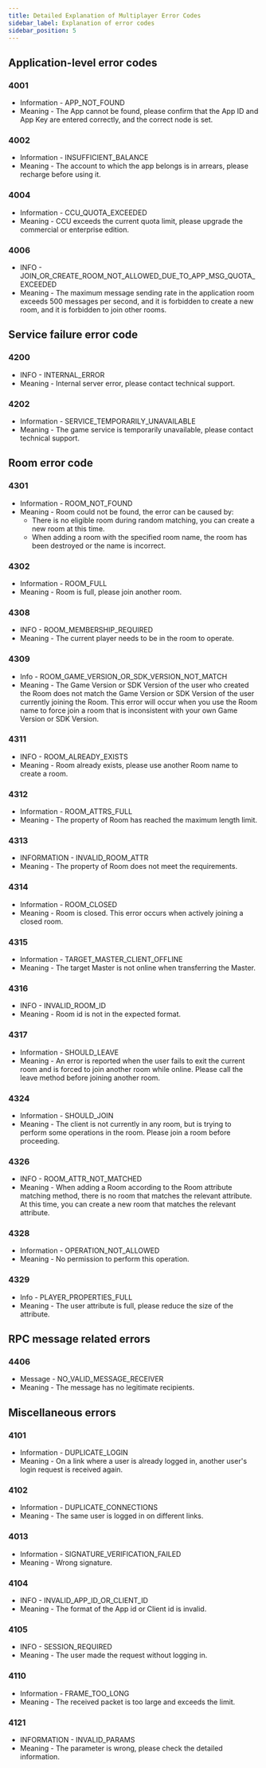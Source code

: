 ```yaml
---
title: Detailed Explanation of Multiplayer Error Codes
sidebar_label: Explanation of error codes
sidebar_position: 5
---
```


## Application-level error codes

###  4001

- Information - APP_NOT_FOUND
- Meaning - The App cannot be found, please confirm that the App ID and App Key are entered correctly, and the correct node is set.

###  4002

- Information - INSUFFICIENT_BALANCE
- Meaning - The account to which the app belongs is in arrears, please recharge before using it.

<!--
not online yet
###  4003
* Information - GAME_SERVICE_DISABLED_ON_APP
* Meaning - App is disabled for gaming. -->

###  4004

- Information - CCU_QUOTA_EXCEEDED
- Meaning - CCU exceeds the current quota limit, please upgrade the commercial or enterprise edition.

<!--
Hook related error, Hook is not online yet
###  4005
* INFO - LOAD_GAME_HOOK_FAILED
* Meaning - Failed to load GameHook. -->

###  4006

- INFO - JOIN_OR_CREATE_ROOM_NOT_ALLOWED_DUE_TO_APP_MSG_QUOTA_EXCEEDED
- Meaning - The maximum message sending rate in the application room exceeds 500 messages per second, and it is forbidden to create a new room, and it is forbidden to join other rooms.

## Service failure error code

###  4200

- INFO - INTERNAL_ERROR
- Meaning - Internal server error, please contact technical support.

### 4202

- Information - SERVICE_TEMPORARILY_UNAVAILABLE
- Meaning - The game service is temporarily unavailable, please contact technical support.

## Room error code

###  4301

- Information - ROOM_NOT_FOUND
- Meaning - Room could not be found, the error can be caused by:
   - There is no eligible room during random matching, you can create a new room at this time.
   - When adding a room with the specified room name, the room has been destroyed or the name is incorrect.

###  4302

- Information - ROOM_FULL
- Meaning - Room is full, please join another room.

<!--
Errors that need to be handled by the SDK, developers don't need to care
### 4306
* INFO - ROOM_ID_REQUIRED
* Meaning - need to pass room id -->

### 4308

- INFO - ROOM_MEMBERSHIP_REQUIRED
- Meaning - The current player needs to be in the room to operate.

### 4309

- Info - ROOM_GAME_VERSION_OR_SDK_VERSION_NOT_MATCH
- Meaning - The Game Version or SDK Version of the user who created the Room does not match the Game Version or SDK Version of the user currently joining the Room. This error will occur when you use the Room name to force join a room that is inconsistent with your own Game Version or SDK Version.

<!--
Developers are unlikely to encounter, kill first
### 4310
* INFO - ROOM_NOT_ON_THIS_SERVER
* Meaning - room is not on the current server -->

### 4311

- INFO - ROOM_ALREADY_EXISTS
- Meaning - Room already exists, please use another Room name to create a room.

### 4312

- Information - ROOM_ATTRS_FULL
- Meaning - The property of Room has reached the maximum length limit.

### 4313

- INFORMATION - INVALID_ROOM_ATTR
- Meaning - The property of Room does not meet the requirements.

### 4314

- Information - ROOM_CLOSED
- Meaning - Room is closed. This error occurs when actively joining a closed room.

### 4315

- Information - TARGET_MASTER_CLIENT_OFFLINE
- Meaning - The target Master is not online when transferring the Master.

### 4316

- INFO - INVALID_ROOM_ID
- Meaning - Room id is not in the expected format.

### 4317

- Information - SHOULD_LEAVE
- Meaning - An error is reported when the user fails to exit the current room and is forced to join another room while online. Please call the leave method before joining another room.

<!--
There is currently a limit of 100 keys, the possibility of triggering this error is not high, hide it first
### 4318
* Information - LOBBY_ATTR_KEYS_FULL
* Meaning - The attribute Keys of the lobby is full, and this error may be triggered when creating a Room. -->

<!--
Should be handled by the SDK
### 4319
* INFO - INVALID_LOBBY_ATTR_KEYS
* Meaning - The room property of the synchronous Lobby is malformed -->

<!--
Should be handled by the SDK
###  4320
* INFO - INVALID_PLAYER_TTL
* Meaning - malformed playerTtl -->

<!--
Should be handled by the SDK
### 4321
* INFO - INVALID_EMPTY_ROOM_TTL
* Meaning - emptyRoomTtl malformed -->

<!--
Should be handled by the SDK
### 4323
* Information - LEFT_ROOM
* Meaning - the link will be disconnected after leaving the room, and the server will actively send session/closed with this code -->

### 4324

- Information - SHOULD_JOIN
- Meaning - The client is not currently in any room, but is trying to perform some operations in the room. Please join a room before proceeding.

<!--
Hook related error, Hook is not online yet
### 4325
* INFO - ROOM_NOT_INITIALIZED
* Meaning - room has not been initialized -->

### 4326

- INFO - ROOM_ATTR_NOT_MATCHED
- Meaning - When adding a Room according to the Room attribute matching method, there is no room that matches the relevant attribute. At this time, you can create a new room that matches the relevant attribute.

<!--
This is rare, hide it first
### 4327
* Information - ROOM_NAME_AUTHORIZATION_EXPIRED
* Meaning - The interval between executing the room creation logic in Lobby and Game Server respectively is too long -->

### 4328

- Information - OPERATION_NOT_ALLOWED
- Meaning - No permission to perform this operation.

### 4329

- Info - PLAYER_PROPERTIES_FULL
- Meaning - The user attribute is full, please reduce the size of the attribute.

<!--
Should be handled by the SDK
###  4330
* INFO - INVALID_PLAYER_ATTR
* Meaning - invalid user attribute -->

## RPC message related errors

<!--
Hook related error, Hook is not online yet
###  4402
* Message - MESSAGE_REJECTED_BY_APP
* Meaning - Message rejected by Game Hook. -->

### 4406

- Message - NO_VALID_MESSAGE_RECEIVER
- Meaning - The message has no legitimate recipients.

<!--
The SDK has not yet implemented this feature
### 4407
* INFO - CACHED_EVENTS_FULL
* Meaning - cached messages are full -->

## Miscellaneous errors

### 4101

- Information - DUPLICATE_LOGIN
- Meaning - On a link where a user is already logged in, another user's login request is received again.

###  4102

- Information - DUPLICATE_CONNECTIONS
- Meaning - The same user is logged in on different links.

### 4013

- Information - SIGNATURE_VERIFICATION_FAILED
- Meaning - Wrong signature.

### 4104

- INFO - INVALID_APP_ID_OR_CLIENT_ID
- Meaning - The format of the App id or Client id is invalid.

### 4105

- INFO - SESSION_REQUIRED
- Meaning - The user made the request without logging in.

<!--
Should be handled by the SDK
### 4107
* INFO - READ_TIMEOUT
* Meaning - the client has not sent data to the server for a long time -->

<!--
Should be handled by the SDK
### 4108
* INFO - LOGIN_TIMEOUT
* Meaning - login not performed within the timeout period after link establishment -->

<!--
Should be handled by the SDK
### 4109
* INFO - JOIN_ROOM_TIMEOUT
* Meaning - the user has not joined any room within the timeout period after logging in to the Game Server -->

### 4110

- Information - FRAME_TOO_LONG
- Meaning - The received packet is too large and exceeds the limit.

<!--
Should be handled by the SDK
### 4115
* INFO - UNPARSEABLE_RAW_MSG
* Meaning - the data sent by the client cannot be parsed by the server -->

<!--
It is difficult for users to encounter, so we will not tell users for the time being
### 4117
* Information - TOO_MANY_REQUESTS
* Meaning - Client sending messages too fast -->

### 4121

- INFORMATION - INVALID_PARAMS
- Meaning - The parameter is wrong, please check the detailed information.

<!--
Should be handled by the SDK
### 4122
* INFO - INVALID_GAME_VERSION
* Meaning - Game Version is not passed or the format of Game Version does not meet the requirements -->

<!--
Hook related error, Hook is not online yet
### 4124
* INFO - CALLING_GAME_HOOK_FAILED
* Meaning - Failed to call Game Hook. -->

<!--
Hook related error, Hook is not online yet
### 4125
* INFO - REJECTED_BY_APP_HOOK
* Meaning - The operation was rejected by the user's Game Hook. -->

<!--
Should be handled by the SDK
### 4126
* INFO - INVALID_MSG
* Meaning - The message sent by the Client does not meet the protocol requirements -->